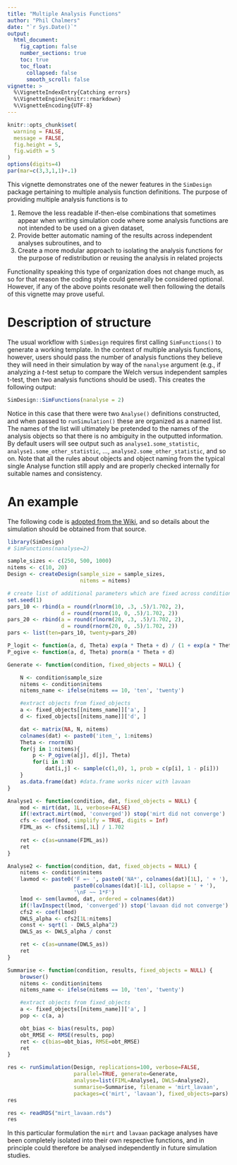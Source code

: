 ```yaml
---
title: "Multiple Analysis Functions"
author: "Phil Chalmers"
date: "`r Sys.Date()`"
output:
  html_document:
    fig_caption: false
    number_sections: true 
    toc: true
    toc_float:
      collapsed: false
      smooth_scroll: false
vignette: >
  %\VignetteIndexEntry{Catching errors}
  %\VignetteEngine{knitr::rmarkdown}
  %\VignetteEncoding{UTF-8}
---
```


```r
knitr::opts_chunk$set(
  warning = FALSE,
  message = FALSE,
  fig.height = 5,
  fig.width = 5
)
options(digits=4)
par(mar=c(3,3,1,1)+.1)
```

This vignette demonstrates one of the newer features in the `SimDesign` package pertaining to multiple analysis function definitions. The purpose of providing multiple analysis functions is to 

1) Remove the less readable if-then-else combinations that sometimes appear when writing simulation code where some analysis functions are not intended to be used on a given dataset, 
2) Provide better automatic naming of the results across independent analyses subroutines, and to
3) Create a more modular approach to isolating the analysis functions for the purpose of redistribution or reusing the analysis in related projects

Functionality speaking this type of organization does not change much, as so for that reason the coding style could generally be considered optional. However, if any of the above points resonate well then following the details of this vignette may prove useful. 

# Description of structure

The usual workflow with `SimDesign` requires first calling `SimFunctions()` to generate a working template. In the context of multiple analysis functions, however, users should pass the number of analysis functions they believe they will need in their simulation by way of the `nanalyse` argument (e.g., if analyzing a $t$-test setup to compare the Welch versus independent samples t-test, then two analysis functions should be used). This creates the following output:


```r
SimDesign::SimFunctions(nanalyse = 2)
```

Notice in this case that there were two `Analyse()` definitions constructed, and when passed to `runSimulation()` these are organized as a named list. The names of the list will ultimately be pretended to the names of the analysis objects so that there is no ambiguity in the outputted information. By default users will see output such as `analyse1.some_statistic`, `analyse1.some_other_statistic`, ..., `analyse2.some_other_statistic`, and so on. Note that all the rules about objects and object naming from the typical single Analyse function still apply and are properly checked internally for suitable names and consistency. 


# An example

The following code is [adopted from the Wiki](http://philchalmers.github.io/SimDesign/html/03-Parameter_recovery_simulation.html), and so details about the simulation should be obtained from that source. 

```r
library(SimDesign)
# SimFunctions(nanalyse=2)

sample_sizes <- c(250, 500, 1000)
nitems <- c(10, 20)
Design <- createDesign(sample_size = sample_sizes, 
                       nitems = nitems)

# create list of additional parameters which are fixed across conditions
set.seed(1)
pars_10 <- rbind(a = round(rlnorm(10, .3, .5)/1.702, 2),
                 d = round(rnorm(10, 0, .5)/1.702, 2))
pars_20 <- rbind(a = round(rlnorm(20, .3, .5)/1.702, 2),
                 d = round(rnorm(20, 0, .5)/1.702, 2))
pars <- list(ten=pars_10, twenty=pars_20)

P_logit <- function(a, d, Theta) exp(a * Theta + d) / (1 + exp(a * Theta + d))
P_ogive <- function(a, d, Theta) pnorm(a * Theta + d)
```

```r
Generate <- function(condition, fixed_objects = NULL) {

    N <- condition$sample_size
    nitems <- condition$nitems
    nitems_name <- ifelse(nitems == 10, 'ten', 'twenty')

    #extract objects from fixed_objects
    a <- fixed_objects[[nitems_name]]['a', ]
    d <- fixed_objects[[nitems_name]]['d', ]

    dat <- matrix(NA, N, nitems)
    colnames(dat) <- paste0('item_', 1:nitems)
    Theta <- rnorm(N)
    for(j in 1:nitems){
        p <- P_ogive(a[j], d[j], Theta)
        for(i in 1:N)
            dat[i,j] <- sample(c(1,0), 1, prob = c(p[i], 1 - p[i]))
    }
    as.data.frame(dat) #data.frame works nicer with lavaan
}

Analyse1 <- function(condition, dat, fixed_objects = NULL) {
    mod <- mirt(dat, 1L, verbose=FALSE)
    if(!extract.mirt(mod, 'converged')) stop('mirt did not converge')
    cfs <- coef(mod, simplify = TRUE, digits = Inf)
    FIML_as <- cfs$items[,1L] / 1.702
    
    ret <- c(as=unname(FIML_as))
    ret
}

Analyse2 <- function(condition, dat, fixed_objects = NULL) {
    nitems <- condition$nitems
    lavmod <- paste0('F =~ ', paste0('NA*', colnames(dat)[1L], ' + '),
                     paste0(colnames(dat)[-1L], collapse = ' + '),
                     '\nF ~~ 1*F')
    lmod <- sem(lavmod, dat, ordered = colnames(dat))
    if(!lavInspect(lmod, 'converged')) stop('lavaan did not converge')
    cfs2 <- coef(lmod)
    DWLS_alpha <- cfs2[1L:nitems]
    const <- sqrt(1 - DWLS_alpha^2)
    DWLS_as <- DWLS_alpha / const

    ret <- c(as=unname(DWLS_as))
    ret
}

Summarise <- function(condition, results, fixed_objects = NULL) {
    browser()
    nitems <- condition$nitems
    nitems_name <- ifelse(nitems == 10, 'ten', 'twenty')

    #extract objects from fixed_objects
    a <- fixed_objects[[nitems_name]]['a', ]
    pop <- c(a, a)

    obt_bias <- bias(results, pop)
    obt_RMSE <- RMSE(results, pop)
    ret <- c(bias=obt_bias, RMSE=obt_RMSE)
    ret
}
```

```r
res <- runSimulation(Design, replications=100, verbose=FALSE, 
                     parallel=TRUE, generate=Generate, 
                     analyse=list(FIML=Analyse1, DWLS=Analyse2), 
                     summarise=Summarise, filename = 'mirt_lavaan',
                     packages=c('mirt', 'lavaan'), fixed_objects=pars)
res
```

```r
res <- readRDS("mirt_lavaan.rds")
res
```

In this particular formulation the `mirt` and `lavaan` package analyses have been completely
isolated into their own respective functions, and in principle could therefore be analysed 
independently in future simulation studies. 


